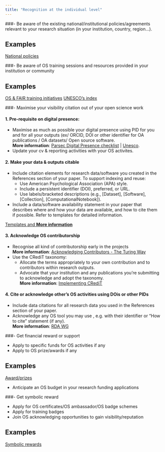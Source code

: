 ```yaml
---
title: "Recognition at the individual level"
---
```



###-   Be aware of the existing national/institutional policies/agreements relevant to your research situation (in your institution, country, region…).  


::: {.callout-caution collapse="true"}
## Examples

[National policies](https://docs.google.com/document/d/1AF2ObsXG2G8dsUHqJuRH-rE8zLHVZw8Q/edit?usp=sharing&ouid=103813503649602464757&rtpof=true&sd=true)

:::

	
###-   Be aware of OS training sessions and resources provided in your institution or community

::: {.callout-caution collapse="true"}
## Examples

[OS & FAIR training initiatives](https://docs.google.com/spreadsheets/d/11YgQ6Shk1F1mLOOG1n8JAmPDTZqtDKTsEdjCqGzGbu8/edit?usp=sharing)
[UNESCO's index](https://www.unesco.org/en/open-science/capacity-building-index)
:::

###-   Maximise your visibility citation out of your open science work

#### 1. Pre-requisite on digital presence: 

  - Maximise as much as possible your digital presence using PID for you and for all your outputs (ex/ ORCID, DOI or other identifier for OA publications / OA datasets/ Open source software.  
**More information**: [Parsec Digital Presence checklist](https://zenodo.org/record/7071677#.Y-9Ms3bMK5c) | [Unesco](https://www.unesco.org/en/open-science/receive-credit-all-your-contributions-science).
  - Update your cv & reporting activities with your OS activites.  

#### 2. Make your data & outputs citable

-   Include citation elements for research data/software you created in the References section of your paper. To support indexing and reuse:   
    -   Use American Psychological Association (APA) style.  
    -   Include a persistent identifier (DOI), preferred, or URL.  
    -   Use labels/bracketed descriptions (e.g., [Dataset], [Software], [Collection], [ComputationalNotebook]).  
-   Include a data/software availability statement in your paper that describes where and how your data are available, and how to cite them if possible. Refer to templates for detailed information.  

[Templates and **More information**](https://data.agu.org/resources/availability-citation-checklist-for-authors)

#### 3. Acknowledge OS contributorship

  - Recognise all kind of contributorship early in the projects  
**More information**: [Acknowledging Contributors - The Turing Way](https://the-turing-way.netlify.app/community-handbook/acknowledgement.html)
-   Use the CRediT taxonomy:
    -   Allocate the terms appropriately to your own contribution and to contributors within research outputs.  
    -   Advocate that your institution and any publications you're submitting to acknowledge and adopt the taxonomy.  
**More information**: [Implementing CRediT](https://credit.niso.org/implementing-credit/)


#### 4. Cite or acknowledge other's OS activities using DOis or other PIDs

-   Include data citations for all research data you used in the References section of your paper.  
-   Acknowledge any OS tool you may use , e.g. with their  identifier or "How to cite" statement (if any).  
**More information**: [RDA WG](https://www.rd-alliance.org/groups/national-pid-strategies-wg)

###-   Get financial reward or support

-   Apply to specific funds for OS activities if any  
-   Apply to OS prize/awards if any  

::: {.callout-caution collapse="true"}
## Examples

[Award/prizes](https://docs.google.com/spreadsheets/d/1jwY8Xx58OHF2LVMcPs80R9ioULS_cuIDOoj7QhI7OIM/edit?usp=sharing)

:::

-   Anticipate an OS budget in your research funding applications  

###-   Get symbolic reward

  - Apply for OS certificates/OS ambassador/OS badge schemes
  - Apply for training badges
  - Join OS acknowledging opportunities to gain visibility/reputation

::: {.callout-caution collapse="true"}
## Examples

[Symbolic rewards](https://docs.google.com/spreadsheets/d/1jwY8Xx58OHF2LVMcPs80R9ioULS_cuIDOoj7QhI7OIM/edit?usp=sharing)

:::
